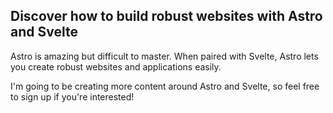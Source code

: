 ## Discover how to build robust websites with Astro and Svelte

Astro is amazing but difficult to master. When paired with Svelte, Astro lets you create robust websites and applications easily.

I'm going to be creating more content around Astro and Svelte, so feel free to sign up if you're interested!
